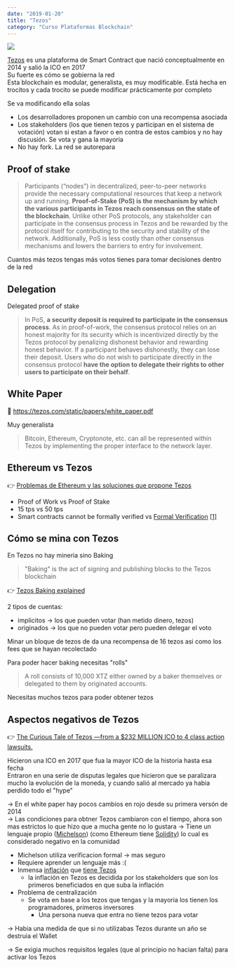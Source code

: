 ```yaml
---
date: "2019-01-20"
title: "Tezos"
category: "Curso Plataformas Blockchain"
---
```


[![](/blog/2019-01-20/cover-tezos.png)](https://www.youtube.com/watch?v=nq-DOA4j_zU)

[Tezos](https://tezos.com/) es una plataforma de Smart Contract que nació conceptualmente en 2014 y salió la ICO en 2017  
Su fuerte es cómo se gobierna la red  
Esta blockchain es modular, generalista, es muy modificable. Está hecha en trocitos y cada trocito se puede modificar prácticamente por completo  

Se va modificando ella solas

- Los desarrolladores proponen un cambio con una recompensa asociada
- Los stakeholders (los que tienen tezos y participan en el sistema de votación) votan si estan a favor o en contra de estos cambios y no hay discusión. Se vota y gana la mayoria
- No hay fork. La red se autorepara

## Proof of stake

> Participants (“nodes”) in decentralized, peer-to-peer networks provide the necessary computational resources that keep a network up and running. **Proof-of-Stake (PoS) is the mechanism by which the various participants in Tezos reach consensus on the state of the blockchain**. Unlike other PoS protocols, any stakeholder can participate in the consensus process in Tezos and be rewarded by the protocol itself for contributing to the security and stability of the network. Additionally, PoS is less costly than other consensus mechanisms and lowers the barriers to entry for involvement.

Cuantos más tezos tengas más votos tienes para tomar decisiones dentro de la red

## Delegation

Delegated proof of stake

> In PoS, **a security deposit is required to participate in the consensus process**. As in proof-of-work, the consensus protocol relies on an honest majority for its security which is incentivized directly by the Tezos protocol by penalizing dishonest behavior and rewarding honest behavior. If a participant behaves dishonestly, they can lose their deposit. Users who do not wish to participate directly in the consensus protocol **have the option to delegate their rights to other users to participate on their behalf**.

## White Paper

📃  <https://tezos.com/static/papers/white_paper.pdf>

Muy generalista

> Bitcoin, Ethereum, Cryptonote, etc. can all be represented within Tezos by implementing the proper interface to the network layer.

## Ethereum vs Tezos

👉 [Problemas de Ethereum y las soluciones que propone Tezos](https://medium.com/tezoscommons/why-tezos-is-the-most-advanced-blockchain-to-date-e1ef29a3880a)

- Proof of Work vs Proof of Stake
- 15 tps vs 50 tps
- Smart contracts cannot be formally verified vs [Formal Verification](https://blockonomi.com/formal-verification-smart-contracts/) [[1]](https://en.wikipedia.org/wiki/Formal_verification)

## Cómo se mina con Tezos

En Tezos no hay mineria sino Baking

> "Baking"  is the act of signing and publishing blocks to the Tezos blockchain

👉 [Tezos Baking explained](https://www.mycryptopedia.com/tezos-baking-explained/)

2 tipos de cuentas:
- implicitos -> los que pueden votar (han metido dinero, tezos)
- originados -> los que no pueden votar pero pueden delegar el voto

Minar un bloque de tezos de da una recompensa de 16 tezos asi como los fees que se hayan recolectado 

Para poder hacer baking necesitas "rolls"

> A roll consists of 10,000 XTZ either owned by a baker themselves or delegated to them by originated accounts.

Necesitas muchos tezos para poder obtener tezos

## Aspectos negativos de Tezos

👉 [The Curious Tale of Tezos —from a $232 MILLION ICO to 4 class action lawsuits.](https://hackernoon.com/the-curious-tale-of-tezos-from-a-232-million-ico-to-4-class-action-lawsuits-6f411b7aad7e)

Hicieron una ICO en 2017 que fua la mayor ICO de la historia hasta esa fecha  
Entraron en una serie de disputas legales que hicieron que se paralizara mucho la evolución de la moneda, y cuando salió al mercado ya habia perdido todo el "hype"  

→ En el white paper hay pocos cambios en rojo desde su primera versón de 2014  
→ Las condiciones para obtner Tezos cambiaron con el tiempo, ahora son mas estrictos lo que hizo que a mucha gente no lo gustara
→ Tiene un lenguaje propio ([Michelson](https://www.michelson-lang.com/)) (como Ethereum tiene [Solidity](https://solidity.readthedocs.io/en/v0.5.1/)) lo cual es considerado negativo en la comunidad
  - Michelson utiliza verificacion formal → mas seguro
  - Requiere aprender un lenguaje más :(
- Inmensa [inflación](https://www.elblogsalmon.com/conceptos-de-economia/que-es-la-inflacion) que [tiene Tezos](https://www.reddit.com/r/tezos/comments/910onn/tezos_inflation_and_decentralization/e2vfwg1/)
  - la inflación en Tezos es decidida por los stakeholders que son los primeros beneficiados en que suba la inflación
- Problema de centralización
  - Se vota en base a los tezos que tengas y la mayoria los tienen los programadores, primeros inversores
    - Una persona nueva que entra no tiene tezos para votar

→ Habia una medida de que si no utilizabas Tezos durante un año se destruia el Wallet 

→ Se exigia muchos requisitos legales (que al principio no hacian falta) para activar los Tezos 




